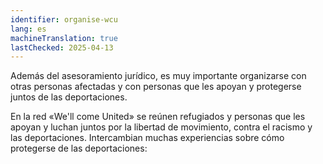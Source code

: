 ```yaml
---
identifier: organise-wcu
lang: es
machineTranslation: true
lastChecked: 2025-04-13
---
```


Además del asesoramiento jurídico, es muy importante organizarse con otras personas afectadas y con personas que les apoyan y protegerse juntos de las deportaciones.

En la red «We'll come United» se reúnen refugiados y personas que les apoyan y luchan juntos por la libertad de movimiento, contra el racismo y las deportaciones. Intercambian muchas experiencias sobre cómo protegerse de las deportaciones:

<Address identifier="wcu" />
